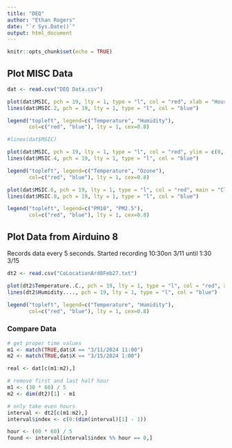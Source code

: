 ---
title: "DEQ"
author: "Ethan Rogers"
date: "`r Sys.Date()`"
output: html_document
---

```{r setup, include=FALSE}
knitr::opts_chunk$set(echo = TRUE)
```

## Plot MISC Data

```{r}
dat <- read.csv("DEQ Data.csv")

plot(dat$MSIC, pch = 19, lty = 1, type = "l", col = "red", xlab = "Hour", ylim = c(1,100), main = "Temperature and Humidity")
lines(dat$MSIC.2, pch = 19, lty = 1, type = "l", col = "blue")

legend("topleft", legend=c("Temperature", "Humidity"),
       col=c("red", "blue"), lty = 1, cex=0.8)

#lines(dat$MSIC)
```

```{r}
plot(dat$MSIC, pch = 19, lty = 1, type = "l", col = "red", ylim = c(0, 100), main = "Temperature and Ozone", xlab = "Hour")
lines(dat$MSIC.4, pch = 19, lty = 1, type = "l", col = "blue")

legend("topleft", legend=c("Temperature", "Ozone"),
       col=c("red", "blue"), lty = 1, cex=0.8)
```

```{r}
plot(dat$MSIC.6, pch = 19, lty = 1, type = "l", col = "red", main = "Classes of Particles", xlab = "Hour")
lines(dat$MSIC.8, pch = 19, lty = 1, type = "l", col = "blue")

legend("topleft", legend=c("PM10", "PM2.5"),
       col=c("red", "blue"), lty = 1, cex=0.8)
```

## Plot Data from Airduino 8

Records data every 5 seconds. Started recording 10:30on 3/11 until 1:30 3/15

```{r}

dt2 <- read.csv("CoLocationArd8Feb27.txt")

plot(dt2$Temperature..C., pch = 19, lty = 1, type = "l", col = "red", xlab = "Hour", ylim = c(1,100), main = "Temperature and Humidity")
lines(dt2$Humidity...., pch = 19, lty = 1, type = "l", col = "blue")

legend("topleft", legend=c("Temperature", "Humidity"),
       col=c("red", "blue"), lty = 1, cex=0.8)

```

### Compare Data

```{r}
# get proper time values
m1 <- match(TRUE,dat$X == "3/11/2024 11:00")
m2 <- match(TRUE,dat$X == "3/15/2024 1:00")

real <- dat[c(m1:m2),]

# remove first and last half hour
m1 <- (30 * 60) / 5
m2 <- dim(dt2)[1] - m1

# only take even hours
interval <- dt2[c(m1:m2),]
interval$index <- c(0:(dim(interval)[1] - 1))

hour <- (60 * 60) / 5
found <- interval[interval$index %% hour == 0,]



```

